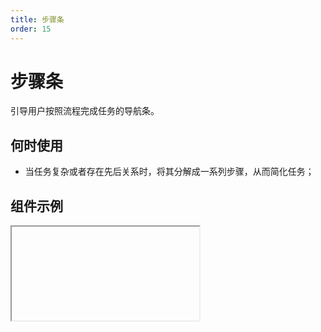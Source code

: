 ```yaml
---
title: 步骤条
order: 15
---
```


# 步骤条
引导用户按照流程完成任务的导航条。

## 何时使用
* 当任务复杂或者存在先后关系时，将其分解成一系列步骤，从而简化任务；
## 组件示例

<Iframe url="https://www.aliwork.com/developer/steps-v2?isRenderNav=false" />

## 组件属性


<AttrTable dataSource={[{
  attr: '步骤数据', 
  code: 'dataSource', 
  type: 'object', 
  demo: "[{ title: 'step1', content: 'Open' }, { title: 'step2', content: 'Put'}]", 
  dafault:'', 
  desc: ''
}, {
  attr: '当前步骤', 
  code: 'current', 
  type: 'number', 
  demo: '1', 
  dafault:'', 
  desc: ''
}, {
  attr: '类型', 
  code: 'shape', 
  type: 'String', 
  demo: "'circle'", 
  dafault:"'circle', 'arrow', 'dot'", 
  desc: ''
}, {
  attr: '展示方向', 
  code: 'direction', 
  type: 'String', 
  demo: "'horizontal'", 
  dafault:"'horizontal', 'vertical'", 
  desc: ''
}, {
  attr: '横向布局时的内容排列', 
  code: 'labelPlacement', 
  type: 'String', 
  demo: "'vertical'", 
  dafault:"'vertical', 'horizontal'", 
  desc: ''
}, {
  attr: '只读模式', 
  code: 'placeholder', 
  type: 'Boolean', 
  demo: 'false', 
  dafault:'', 
  desc: ''
}, 
{
  attr: '开启动效', 
  code: 'animation', 
  type: 'Boolean', 
  demo: "true", 
  dafault:'', 
  desc: ''
}, 
{
  attr: '点击按钮动作', 
  code: 'onClick', 
  type: 'func', 
  demo: "'function onClick(index) {}'", 
  dafault:'', 
  desc: ''
}, 
]}
/>